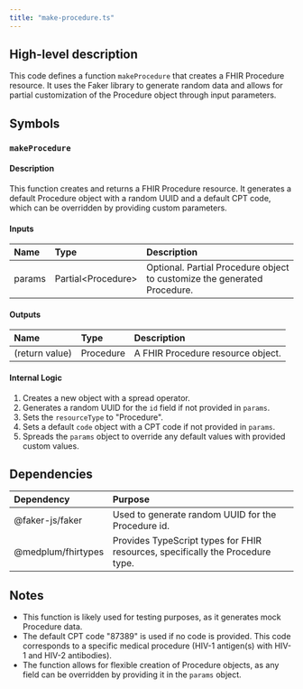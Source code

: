```yaml
---
title: "make-procedure.ts"
---
```


## High-level description
This code defines a function `makeProcedure` that creates a FHIR Procedure resource. It uses the Faker library to generate random data and allows for partial customization of the Procedure object through input parameters.

## Symbols

### `makeProcedure`
#### Description
This function creates and returns a FHIR Procedure resource. It generates a default Procedure object with a random UUID and a default CPT code, which can be overridden by providing custom parameters.

#### Inputs
| Name | Type | Description |
|:-----|:-----|:------------|
| params | Partial&lt;Procedure&gt; | Optional. Partial Procedure object to customize the generated Procedure. |

#### Outputs
| Name | Type | Description |
|:-----|:-----|:------------|
| (return value) | Procedure | A FHIR Procedure resource object. |

#### Internal Logic
1. Creates a new object with a spread operator.
2. Generates a random UUID for the `id` field if not provided in `params`.
3. Sets the `resourceType` to "Procedure".
4. Sets a default `code` object with a CPT code if not provided in `params`.
5. Spreads the `params` object to override any default values with provided custom values.

## Dependencies
| Dependency | Purpose |
|:-----------|:--------|
| @faker-js/faker | Used to generate random UUID for the Procedure id. |
| @medplum/fhirtypes | Provides TypeScript types for FHIR resources, specifically the Procedure type. |

## Notes
- This function is likely used for testing purposes, as it generates mock Procedure data.
- The default CPT code "87389" is used if no code is provided. This code corresponds to a specific medical procedure (HIV-1 antigen(s) with HIV-1 and HIV-2 antibodies).
- The function allows for flexible creation of Procedure objects, as any field can be overridden by providing it in the `params` object.